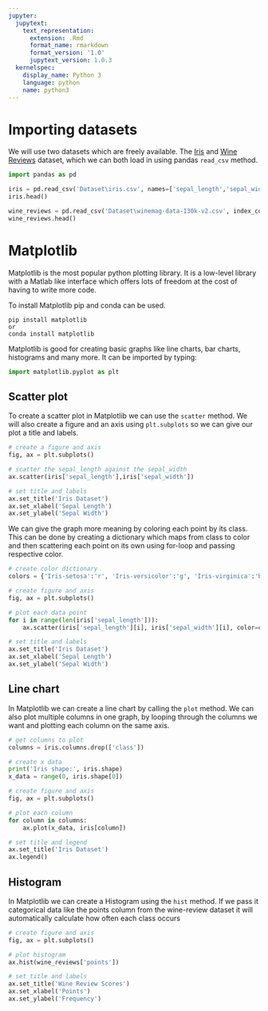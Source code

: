 ```yaml
---
jupyter:
  jupytext:
    text_representation:
      extension: .Rmd
      format_name: rmarkdown
      format_version: '1.0'
      jupytext_version: 1.0.3
  kernelspec:
    display_name: Python 3
    language: python
    name: python3
---
```


# Importing datasets


We will use two datasets which are freely available. The [Iris](https://archive.ics.uci.edu/ml/datasets/iris) and [Wine Reviews](https://www.kaggle.com/zynicide/wine-reviews) dataset, which we can both load in using pandas `read_csv` method.

```python
import pandas as pd
```

```python
iris = pd.read_csv('Dataset\iris.csv', names=['sepal_length','sepal_width','petal_length','petal_width','class'])
iris.head()
```

```python
wine_reviews = pd.read_csv('Dataset\winemag-data-130k-v2.csv', index_col=0)
wine_reviews.head()
```

# Matplotlib


Matplotlib is the most popular python plotting library. It is a low-level library with a Matlab like interface which offers lots of freedom at the cost of having to write more code. 

To install Matplotlib pip and conda can be used. 

```
pip install matplotlib
or
conda install matplotlib
```

Matplotlib is good for creating basic graphs like line charts, bar charts, histograms and many more. It can be imported by typing:

```python
import matplotlib.pyplot as plt
```

## Scatter plot

To create a scatter plot in Matplotlib we can use the `scatter` method. We will also create a figure and an axis using `plt.subplots` so we can give our plot a title and labels. 

```python
# create a figure and axis
fig, ax = plt.subplots()

# scatter the sepal_length against the sepal_width
ax.scatter(iris['sepal_length'],iris['sepal_width'])

# set title and labels
ax.set_title('Iris Dataset')
ax.set_xlabel('Sepal Length')
ax.set_ylabel('Sepal Width')
```

We can give the graph more meaning by coloring each point by its class. This can be done by creating a dictionary which maps from class to color and then scattering each point on its own using for-loop and passing respective color. 

```python
# create color dictionary
colors = {'Iris-setosa':'r', 'Iris-versicolor':'g', 'Iris-virginica':'b'}

# create figure and axis
fig, ax = plt.subplots()

# plot each data point
for i in range(len(iris['sepal_length'])):
    ax.scatter(iris['sepal_length'][i], iris['sepal_width'][i], color=colors[iris['class'][i]])

# set title and labels
ax.set_title('Iris Dataset')
ax.set_xlabel('Sepal Length')
ax.set_ylabel('Sepal Width')
```

## Line chart

In Matplotlib we can create a line chart by calling the `plot` method. We can also plot multiple columns in one graph, by looping through the columns we want and plotting each column on the same axis. 

```python
# get columns to plot
columns = iris.columns.drop(['class'])

# create x data
print('Iris shape:', iris.shape)
x_data = range(0, iris.shape[0])

# create figure and axis
fig, ax = plt.subplots()

# plot each column
for column in columns:
    ax.plot(x_data, iris[column])

# set title and legend
ax.set_title('Iris Dataset')
ax.legend()
```

## Histogram

In Matplotlib we can create a Histogram using the `hist` method. If we pass it categorical data like the points column from the wine-review dataset it will automatically calculate how often each class occurs

```python
# create figure and axis
fig, ax = plt.subplots()

# plot histogram
ax.hist(wine_reviews['points'])

# set title and labels
ax.set_title('Wine Review Scores')
ax.set_xlabel('Points')
ax.set_ylabel('Frequency')
```

```python

```
